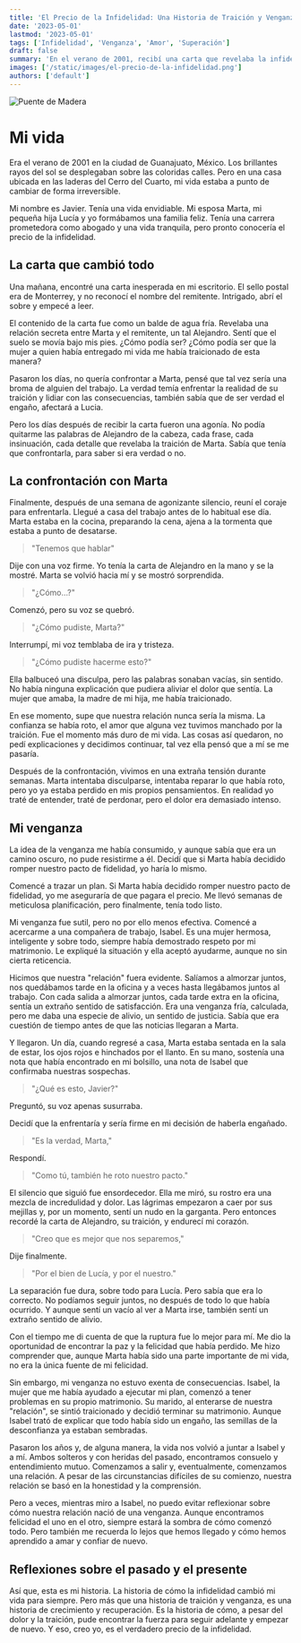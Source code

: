 ```yaml
---
title: 'El Precio de la Infidelidad: Una Historia de Traición y Venganza'
date: '2023-05-01'
lastmod: '2023-05-01'
tags: ['Infidelidad', 'Venganza', 'Amor', 'Superación']
draft: false
summary: 'En el verano de 2001, recibí una carta que revelaba la infidelidad de mi esposa y decidí vengarme.'
images: ['/static/images/el-precio-de-la-infidelidad.png']
authors: ['default']
---
```


![Puente de Madera](/static/images/el-precio-de-la-infidelidad.png)

#

# Mi vida

Era el verano de 2001 en la ciudad de Guanajuato, México. Los brillantes rayos del sol se desplegaban sobre las coloridas calles. Pero en una casa ubicada en las laderas del Cerro del Cuarto, mi vida estaba a punto de cambiar de forma irreversible.

Mi nombre es Javier. Tenía una vida envidiable. Mi esposa Marta, mi pequeña hija Lucía y yo formábamos una familia feliz. Tenía una carrera prometedora como abogado y una vida tranquila, pero pronto conocería el precio de la infidelidad.

## La carta que cambió todo

Una mañana, encontré una carta inesperada en mi escritorio. El sello postal era de Monterrey, y no reconocí el nombre del remitente. Intrigado, abrí el sobre y empecé a leer.

El contenido de la carta fue como un balde de agua fría. Revelaba una relación secreta entre Marta y el remitente, un tal Alejandro. Sentí que el suelo se movía bajo mis pies. ¿Cómo podía ser? ¿Cómo podía ser que la mujer a quien había entregado mi vida me había traicionado de esta manera?

Pasaron los días, no quería confrontar a Marta, pensé que tal vez sería una broma de alguien del trabajo. La verdad temía enfrentar la realidad de su traición y lidiar con las consecuencias, también sabía que de ser verdad el engaño, afectará a Lucia.

Pero los días después de recibir la carta fueron una agonía. No podía quitarme las palabras de Alejandro de la cabeza, cada frase, cada insinuación, cada detalle que revelaba la traición de Marta. Sabía que tenía que confrontarla, para saber si era verdad o no.

## La confrontación con Marta

Finalmente, después de una semana de agonizante silencio, reuní el coraje para enfrentarla. Llegué a casa del trabajo antes de lo habitual ese día. Marta estaba en la cocina, preparando la cena, ajena a la tormenta que estaba a punto de desatarse.

> "Tenemos que hablar"

Dije con una voz firme. Yo tenía la carta de Alejandro en la mano y se la mostré. Marta se volvió hacia mí y se mostró sorprendida.

> "¿Cómo...?"

Comenzó, pero su voz se quebró.

> "¿Cómo pudiste, Marta?"

Interrumpí, mi voz temblaba de ira y tristeza.

> "¿Cómo pudiste hacerme esto?"

Ella balbuceó una disculpa, pero las palabras sonaban vacías, sin sentido. No había ninguna explicación que pudiera aliviar el dolor que sentía. La mujer que amaba, la madre de mi hija, me había traicionado.

En ese momento, supe que nuestra relación nunca sería la misma. La confianza se había roto, el amor que alguna vez tuvimos manchado por la traición. Fue el momento más duro de mi vida. Las cosas así quedaron, no pedí explicaciones y decidimos continuar, tal vez ella pensó que a mí se me pasaría.

Después de la confrontación, vivimos en una extraña tensión durante semanas. Marta intentaba disculparse, intentaba reparar lo que había roto, pero yo ya estaba perdido en mis propios pensamientos. En realidad yo traté de entender, traté de perdonar, pero el dolor era demasiado intenso.

## Mi venganza

La idea de la venganza me había consumido, y aunque sabía que era un camino oscuro, no pude resistirme a él. Decidí que si Marta había decidido romper nuestro pacto de fidelidad, yo haría lo mismo.

Comencé a trazar un plan. Si Marta había decidido romper nuestro pacto de fidelidad, yo me aseguraría de que pagara el precio. Me llevó semanas de meticulosa planificación, pero finalmente, tenía todo listo.

Mi venganza fue sutil, pero no por ello menos efectiva. Comencé a acercarme a una compañera de trabajo, Isabel. Es una mujer hermosa, inteligente y sobre todo, siempre había demostrado respeto por mi matrimonio. Le expliqué la situación y ella aceptó ayudarme, aunque no sin cierta reticencia.

Hicimos que nuestra "relación" fuera evidente. Salíamos a almorzar juntos, nos quedábamos tarde en la oficina y a veces hasta llegábamos juntos al trabajo. Con cada salida a almorzar juntos, cada tarde extra en la oficina, sentía un extraño sentido de satisfacción. Era una venganza fría, calculada, pero me daba una especie de alivio, un sentido de justicia. Sabía que era cuestión de tiempo antes de que las noticias llegaran a Marta.

Y llegaron. Un día, cuando regresé a casa, Marta estaba sentada en la sala de estar, los ojos rojos e hinchados por el llanto. En su mano, sostenía una nota que había encontrado en mi bolsillo, una nota de Isabel que confirmaba nuestras sospechas.

> "¿Qué es esto, Javier?"

Preguntó, su voz apenas susurraba.

Decidí que la enfrentaría y sería firme en mi decisión de haberla engañado.

> "Es la verdad, Marta,"

Respondí.

> "Como tú, también he roto nuestro pacto."

El silencio que siguió fue ensordecedor. Ella me miró, su rostro era una mezcla de incredulidad y dolor. Las lágrimas empezaron a caer por sus mejillas y, por un momento, sentí un nudo en la garganta. Pero entonces recordé la carta de Alejandro, su traición, y endurecí mi corazón.

> "Creo que es mejor que nos separemos,"

Dije finalmente.

> "Por el bien de Lucía, y por el nuestro."

La separación fue dura, sobre todo para Lucía. Pero sabía que era lo correcto. No podíamos seguir juntos, no después de todo lo que había ocurrido. Y aunque sentí un vacío al ver a Marta irse, también sentí un extraño sentido de alivio.

Con el tiempo me di cuenta de que la ruptura fue lo mejor para mí. Me dio la oportunidad de encontrar la paz y la felicidad que había perdido. Me hizo comprender que, aunque Marta había sido una parte importante de mi vida, no era la única fuente de mi felicidad.

Sin embargo, mi venganza no estuvo exenta de consecuencias. Isabel, la mujer que me había ayudado a ejecutar mi plan, comenzó a tener problemas en su propio matrimonio. Su marido, al enterarse de nuestra "relación", se sintió traicionado y decidió terminar su matrimonio. Aunque Isabel trató de explicar que todo había sido un engaño, las semillas de la desconfianza ya estaban sembradas.

Pasaron los años y, de alguna manera, la vida nos volvió a juntar a Isabel y a mí. Ambos solteros y con heridas del pasado, encontramos consuelo y entendimiento mutuo. Comenzamos a salir y, eventualmente, comenzamos una relación. A pesar de las circunstancias difíciles de su comienzo, nuestra relación se basó en la honestidad y la comprensión.

Pero a veces, mientras miro a Isabel, no puedo evitar reflexionar sobre cómo nuestra relación nació de una venganza. Aunque encontramos felicidad el uno en el otro, siempre estará la sombra de cómo comenzó todo. Pero también me recuerda lo lejos que hemos llegado y cómo hemos aprendido a amar y confiar de nuevo.

## Reflexiones sobre el pasado y el presente

Así que, esta es mi historia. La historia de cómo la infidelidad cambió mi vida para siempre. Pero más que una historia de traición y venganza, es una historia de crecimiento y recuperación. Es la historia de cómo, a pesar del dolor y la traición, pude encontrar la fuerza para seguir adelante y empezar de nuevo. Y eso, creo yo, es el verdadero precio de la infidelidad.
